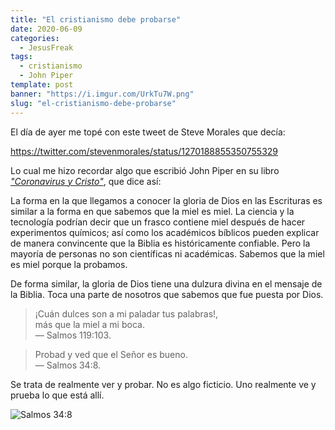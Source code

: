 ```yaml
---
title: "El cristianismo debe probarse"
date: 2020-06-09
categories:
  - JesusFreak
tags:
  - cristianismo
  - John Piper
template: post
banner: "https://i.imgur.com/UrkTu7W.png"
slug: "el-cristianismo-debe-probarse"
---
```


El día de ayer me topé con este tweet de Steve Morales que decía:

https://twitter.com/stevenmorales/status/1270188855350755329

Lo cual me hizo recordar algo que escribió John Piper en su libro [_"Coronavirus y Cristo"_](https://poiema.co/pages/coronavirus), que dice así:

La forma en la que llegamos a conocer la gloria de Dios en las Escrituras es similar a la forma en que sabemos que la miel es miel. La ciencia y la tecnología podrían decir que un frasco contiene miel después de hacer experimentos químicos; así como los académicos bíblicos pueden explicar de manera convincente que la Biblia es históricamente confiable. Pero la mayoría de personas no son científicas ni académicas. Sabemos que la miel es miel porque la probamos.

De forma similar, la gloria de Dios tiene una dulzura divina en el mensaje de la Biblia. Toca una parte de nosotros que sabemos que fue puesta por Dios.

> ¡Cuán dulces son a mi paladar tus palabras!,<br />
> más que la miel a mi boca.<br />
> — Salmos 119:103.

> Probad y ved que el Señor es bueno.<br />
> — Salmos 34:8.

Se trata de realmente ver y probar. No es algo ficticio. Uno realmente ve y prueba lo que está allí.

![Salmos 34:8](https://i.imgur.com/UrkTu7W.png)
